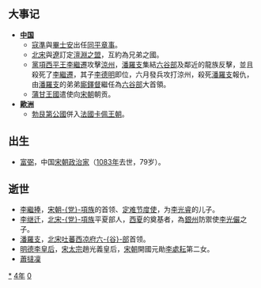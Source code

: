 {{yearTOC|1004|契丹'''[[統和|統和]]二十二年'''；北宋'''[[景德|景德]]元年'''；大理'''[[明治_(大理)|明治]]八年'''；越南'''[[應天_(黎桓)|應天]]十一年'''；日本'''[[長保|長保]]六年'''，'''[[寬弘|寬弘]]元年'''}}

== 大事记 ==
*'''[[中国|中国]]'''
**[[寇準|寇準]]與[[畢士安|畢士安]]出任[[同平章事|同平章事]]。
**[[北宋|北宋]]與[[辽|遼]]訂定[[澶淵之盟|澶淵之盟]]，互約為兄弟之國。
**[[黨項|黨項]][[西夏君主列表|西平王]][[李繼遷|李繼遷]]攻擊[[涼州|涼州]]，[[潘羅支|潘羅支]]集結[[六谷部|六谷部]]及鄰近的龍族反擊，並且殺死了[[李繼遷|李繼遷]]，其子[[李德明|李德明]]即位，六月發兵攻打涼州，殺死[[潘羅支|潘羅支]]報仇，由[[潘羅支|潘羅支]]的弟弟[[廝鐸督|廝鐸督]]繼任為[[六谷部|六谷部]]大首領。
**[[蒲甘王國|蒲甘王國]]遣使向[[北宋|宋朝]]朝贡。
*'''[[歐洲|歐洲]]'''
**[[勃艮第公國|勃艮第公國]]併入[[法國|法國]][[卡佩王朝|卡佩王朝]]。

== 出生 ==
*[[富弼|富弼]]，中国[[宋朝|宋朝]][[政治家|政治家]]（[[1083年|1083年]]去世，79岁）。

== 逝世 ==
{{Wikisource year mention}}
*[[李繼捧|李繼捧]]，[[宋朝|宋朝]][[党项族|-{党}-項族]]的首领、[[定难节度使|定难节度使]]，为[[李光睿|李光睿]]的儿子。
*[[李继迁|李继迁]]，[[北宋|北宋]][[党项族|-{党}-項族]]平夏部人，[[西夏|西夏]]的奠基者，為[[銀州|銀州]]防禦使[[李光儼|李光儼]]之子。
*[[潘羅支|潘羅支]]，[[北宋|北宋]][[吐蕃|吐蕃]][[西凉府|西凉府]][[六谷部|六-{谷}-部]]首领。
*[[明德李皇后_(宋朝)|明德李皇后]]，[[宋太宗|宋太宗]]趙光義皇后，[[宋朝|宋朝]]開國元勛[[李處耘|李處耘]]第二女。
*[[蕭撻凜|蕭撻凜]]

[[Category:1004年|*]]
[[Category:1000年代|4年]]
[[Category:11世纪各年|0]]